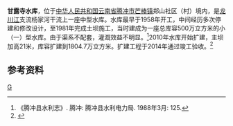 {{Infobox Reservoir 
|name = 甘露寺水库
|nickname =
|image = Ganlusi reservoir in Tengchong.jpg
|image_caption = 2020年11月水库鸟瞰
|map = 
|map_caption = 
|pushpin_map = China Yunnan
|pushpin_map_caption = 甘露寺水库在云南的位置
|code =
|class = 中型水库
|location_of_reservoir = [[云南省|云南省]][[腾冲市|腾冲市]][[芒棒镇|芒棒镇]]郑山社区
|location_of_dam =
|inflow =
|outflow =杨家河
|catchment_area =
|reservoir_area =
|mean_depth = 
|maximum_depth = 
|flood_level = 
|normal_water_level =
|dead_water_level = 
|water_quality = 
|island = 
|maximum_storage_capacity = 1804.7万
|normal_storage_capacity =
|type_of_dam =
|elevation_of_dam =
|height_of_dam =58
|length_of_dam =
|width_of_dam =
|installed_capacity =
|irrigated_area =
|start = 1958年
|complete = 1981年
|cost = 
|emigrate =
|latd = 24
|latm = 59
|lats = 30
|latNS =N 
|longd = 98
|longm = 37
|longs =22
|longEW = E
|website = 
|footnotes = 
}}
'''甘露寺水库'''，位于[[中华人民共和国|中华人民共和国]][[云南省|云南省]][[腾冲市|腾冲市]][[芒棒镇|芒棒镇]]郑山社区（村）境内，是[[瑞丽江|龙川江]]支流杨家河干流上一座中型水库。水库最早于1958年开工，中间经历多次停建和修改设计，至1981年完成土坝施工，当时建成为一座总库容500万立方米的小（一）型水库。由于渠系不配套，灌溉效益不明显。<ref>《腾冲县水利志》. 腾冲: 腾冲县水利电力局. 1988年3月: 125.</ref>2010年水库开始扩建，主坝加高21米，库容扩建到1804.7万立方米。扩建工程于2014年通过竣工验收。<ref>{{cite web |author1=杨艳 |title=腾冲甘露寺水库扩建工程顺利通过省级验收 |url=http://news.jiulongw.cn/bsnews/2014-12-01/45598.html |website=九龙网（保山） |accessdate=2020-12-06 }}{{Dead link}}</ref>


==参考资料==
{{reflist}}
[[Category:云南水库|G]]